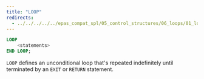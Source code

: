 ```yaml
---
title: "LOOP"
redirects:
  - ../../../../../epas_compat_spl/05_control_structures/06_loops/01_loop #generated for docs/epas/reorg-role-use-case-mode
---
```


<div id="loop" class="registered_link"></div>

```sql
LOOP
    <statements>
END LOOP;
```

`LOOP` defines an unconditional loop that's repeated indefinitely until terminated by an `EXIT` or `RETURN` statement.
